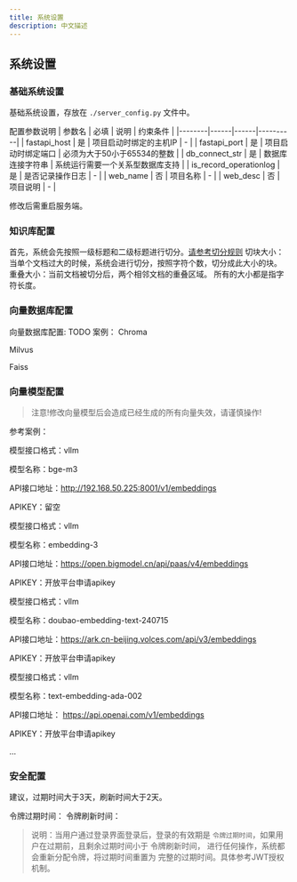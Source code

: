 ```yaml
---
title: 系统设置
description: 中文描述
---
```



## 系统设置

### 基础系统设置
基础系统设置，存放在 `./server_config.py` 文件中。

配置参数说明
| 参数名 | 必填 | 说明 | 约束条件 |
|--------|------|------|----------|
| fastapi_host | 是 | 项目启动时绑定的主机IP | - |
| fastapi_port | 是 | 项目启动时绑定端口 | 必须为大于50小于65534的整数 |
| db_connect_str | 是 | 数据库连接字符串 | 系统运行需要一个关系型数据库支持 |
| is_record_operationlog | 是 | 是否记录操作日志 | - |
| web_name | 否 | 项目名称 | - |
| web_desc | 否 | 项目说明 | - |

修改后需重启服务端。

### 知识库配置
首先，系统会先按照一级标题和二级标题进行切分。[请参考切分规则](/docs/y-agent/knowledge_base/text_doc#2-手工录入)
切块大小：当单个文档过大的时候，系统会进行切分，按照字符个数，切分成此大小的块。
重叠大小：当前文档被切分后，两个相邻文档的重叠区域。
所有的大小都是指字符长度。

### 向量数据库配置
向量数据库配置:
TODO
案例：
Chroma

Milvus

Faiss

### 向量模型配置 
> 注意!修改向量模型后会造成已经生成的所有向量失效，请谨慎操作!

参考案例：
<Cards>

<Card title="设置vllm向量">
模型接口格式：vllm

模型名称：bge-m3

API接口地址：http://192.168.50.225:8001/v1/embeddings

APIKEY：留空

</Card>


<Card title="设置智谱向量">
模型接口格式：vllm

模型名称：embedding-3

API接口地址：https://open.bigmodel.cn/api/paas/v4/embeddings

APIKEY：开放平台申请apikey

</Card>


<Card title="设置火山向量">
模型接口格式：vllm

模型名称：doubao-embedding-text-240715

API接口地址：https://ark.cn-beijing.volces.com/api/v3/embeddings

APIKEY：开放平台申请apikey

</Card>

<Card title="设置openai向量">

模型接口格式：vllm

模型名称：text-embedding-ada-002

API接口地址： https://api.openai.com/v1/embeddings

APIKEY：开放平台申请apikey

</Card>

</Cards>

...

### 安全配置
建议，过期时间大于3天，刷新时间大于2天。

令牌过期时间：
令牌刷新时间：
> 说明：当用户通过登录界面登录后，登录的有效期是 `令牌过期时间`，如果用户在过期前，且剩余过期时间小于 令牌刷新时间，
进行任何操作，系统都会重新分配令牌，将过期时间重置为 完整的过期时间。具体参考JWT授权机制。

